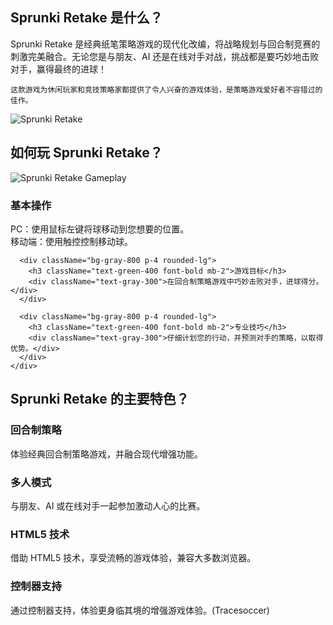 ## Sprunki Retake 是什么？

<div className="flex flex-col md:flex-row items-center gap-8">
  <div className="w-full md:w-1/2 text-xl">
    Sprunki Retake 是经典纸笔策略游戏的现代化改编，将战略规划与回合制竞赛的刺激完美融合。无论您是与朋友、AI 还是在线对手对战，挑战都是要巧妙地击败对手，赢得最终的进球！

    这款游戏为休闲玩家和竞技策略家都提供了令人兴奋的游戏体验，是策略游戏爱好者不容错过的佳作。
  </div>
  <div className="w-full md:w-1/2 flex justify-center items-center">
    <img 
      src="https://sprunkiretake.fun/game_screenshot.webp" 
      alt="Sprunki Retake" 
      className="w-4/5 h-auto"
    />
  </div>
</div>

## 如何玩 Sprunki Retake？

<div className="flex flex-col md:flex-row items-center gap-8">
  <div className="w-full md:w-1/2">
    <img 
      src="https://sprunkiretake.fun/game_screenshot.webp" 
      alt="Sprunki Retake Gameplay" 
      className="w-4/5 h-auto mx-auto"
    />
  </div>
  <div className="w-full md:w-1/2">
    <div className="grid grid-cols-1 gap-4 mt-0">
      <div className="bg-gray-800 p-4 rounded-lg">
        <h3 className="text-green-400 font-bold mb-2">基本操作</h3>
        <div className="text-gray-300">
          PC：使用鼠标左键将球移动到您想要的位置。<br/>
          移动端：使用触控控制移动球。
        </div>
      </div>

      <div className="bg-gray-800 p-4 rounded-lg">
        <h3 className="text-green-400 font-bold mb-2">游戏目标</h3>
        <div className="text-gray-300">在回合制策略游戏中巧妙击败对手，进球得分。</div>
      </div>

      <div className="bg-gray-800 p-4 rounded-lg">
        <h3 className="text-green-400 font-bold mb-2">专业技巧</h3>
        <div className="text-gray-300">仔细计划您的行动，并预测对手的策略，以取得优势。</div>
      </div>
    </div>
  </div>
</div>

## Sprunki Retake 的主要特色？

<div className="grid grid-cols-1 md:grid-cols-2 gap-4">
  <div className="bg-gray-800 p-4 rounded-lg">
    <h3 className="text-green-400 font-bold mb-2">回合制策略</h3>
    <div className="text-gray-300">体验经典回合制策略游戏，并融合现代增强功能。</div>
  </div>

  <div className="bg-gray-800 p-4 rounded-lg">
    <h3 className="text-green-400 font-bold mb-2">多人模式</h3>
    <div className="text-gray-300">与朋友、AI 或在线对手一起参加激动人心的比赛。</div>
  </div>

  <div className="bg-gray-800 p-4 rounded-lg">
    <h3 className="text-green-400 font-bold mb-2">HTML5 技术</h3>
    <div className="text-gray-300">借助 HTML5 技术，享受流畅的游戏体验，兼容大多数浏览器。</div>
  </div>

  <div className="bg-gray-800 p-4 rounded-lg">
    <h3 className="text-green-400 font-bold mb-2">控制器支持</h3>
    <div className="text-gray-300">通过控制器支持，体验更身临其境的增强游戏体验。(Tracesoccer)</div>
  </div>
</div>